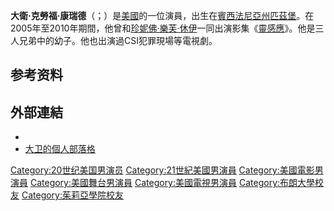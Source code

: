 {{blpunsourced|time=2015-05-17T15:07:48+00:00}}
{{expand|time=2015-05-17T15:07:48+00:00}}
{{Infobox person
| name         = 大衛·康瑞德<br>David Conrad
| image        =
| caption      =
| birth_name   = 大衛·克勞福·康瑞德<br>David Crawford Conrad
| birth_date   = {{Birth date and age|1967|8|17}}
| birth_place  = {{US}}[[宾夕法尼亚州|宾夕法尼亚州]][[匹兹堡|匹兹堡]]
| occupation   = 演員
| years_active = 1994年至今
}}
'''大衛·克勞福·康瑞德'''（{{lang-en|David Crawford Conrad}}；{{bd|1967年|8月17日||}}）是[[美國|美國]]的一位演員，出生在[[賓西法尼亞州|賓西法尼亞州]][[匹茲堡|匹茲堡]]。在2005年至2010年期間，他曾和[[珍妮佛·樂芙·休伊|珍妮佛·樂芙·休伊]]一同出演影集《[[靈感應|靈感應]]》。他是三人兄弟中的幼子。他也出演過CSI犯罪現場等電視劇。

== 参考资料 ==
{{reflist|35em}}

==外部連結==
*{{IMDb name|0175633}}
*[http://clementcrawford.blogspot.com/ 大卫的個人部落格]{{Wayback|url=http://clementcrawford.blogspot.com/ |date=20141220062502 }}

{{Authority control}}

{{DEFAULTSORT:Conrad, David}}
[[Category:20世纪美国男演员|Category:20世纪美国男演员]]
[[Category:21世紀美國男演員|Category:21世紀美國男演員]]
[[Category:美國電影男演員|Category:美國電影男演員]]
[[Category:美國舞台男演員|Category:美國舞台男演員]]
[[Category:美國電視男演員|Category:美國電視男演員]]
[[Category:布朗大學校友|Category:布朗大學校友]]
[[Category:茱莉亞學院校友|Category:茱莉亞學院校友]]